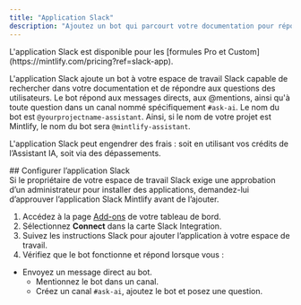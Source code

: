 ```yaml
---
title: "Application Slack"
description: "Ajoutez un bot qui parcourt votre documentation pour répondre aux questions dans votre espace de travail Slack"
---
```


<Info>
  L'application Slack est disponible pour les [formules Pro et Custom](https://mintlify.com/pricing?ref=slack-app).
</Info>

L'application Slack ajoute un bot à votre espace de travail Slack capable de rechercher dans votre documentation et de répondre aux questions des utilisateurs. Le bot répond aux messages directs, aux @mentions, ainsi qu'à toute question dans un canal nommé spécifiquement `#ask-ai`. Le nom du bot est `@yourprojectname-assistant`. Ainsi, si le nom de votre projet est Mintlify, le nom du bot sera `@mintlify-assistant`.

L'application Slack peut engendrer des frais : soit en utilisant vos crédits de l’Assistant IA, soit via des dépassements.

<div id="set-up-the-slack-app">
  ## Configurer l’application Slack
</div>

<Note>
  Si le propriétaire de votre espace de travail Slack exige une approbation d’un administrateur pour installer des applications, demandez-lui d’approuver l’application Slack Mintlify avant de l’ajouter.
</Note>

1. Accédez à la page [Add-ons](https://dashboard.mintlify.com/products/addons) de votre tableau de bord.
2. Sélectionnez **Connect** dans la carte Slack Integration.
3. Suivez les instructions Slack pour ajouter l’application à votre espace de travail.
4. Vérifiez que le bot fonctionne et répond lorsque vous :

- Envoyez un message direct au bot.
  - Mentionnez le bot dans un canal.
  - Créez un canal `#ask-ai`, ajoutez le bot et posez une question.